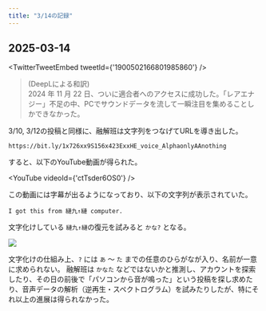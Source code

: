 ```yaml
---
title: "3/14の記録"
---
```




## 2025-03-14

<TwitterTweetEmbed
  tweetId={'1900502166801985860'}
/>

> (DeepLによる和訳)  
> 2024 年 11 月 22 日、ついに適合者へのアクセスに成功した。「レアエナジー」不足の中、PCでサウンドデータを流して一瞬注目を集めることしかできなかった。


3/10, 3/12の投稿と同様に、融解班は文字列をつなげてURLを導き出した。

```
https://bit.ly/1x726xx9S156x423ExxHE_voice_AlphaonlyAAnothing
```

すると、以下のYouTube動画が得られた。

<YouTube
  videoId={'ctTsder6OS0'}
/>

この動画には字幕が出るようになっており、以下の文字列が表示されていた。

```
I got this from 縺九↑縺 computer.
```

文字化けしている `縺九↑縺`の復元を試みると `かな?` となる。

![](./images/kana_.png)

文字化けの仕組み上、`?` には `あ` ～ `た` までの任意のひらがなが入り、名前が一意に求められない。
融解班は `かなた` などではないかと推測し、アカウントを探索したり、その日の前後で「パソコンから音が鳴った」という投稿を探し求めたり、音声データの解析（逆再生・スペクトログラム）を試みたりしたが、特にそれ以上の進展は得られなかった。